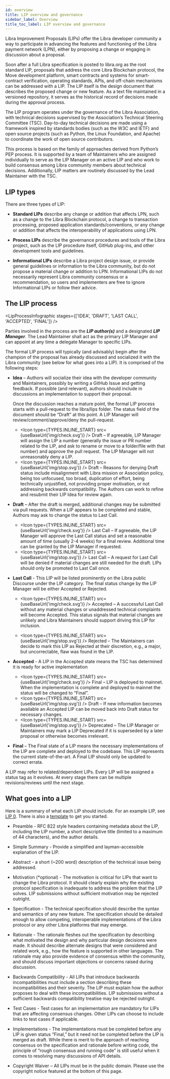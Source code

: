 ```yaml
---
id: overview
title: LIP overview and governance
sidebar_label: Overview
title_toc_label: LIP overview and governance
---
```



Libra Improvement Proposals (LIPs) offer the Libra developer community a way to participate in advancing the features and functioning of the Libra payment network (LPN), either by proposing a change or engaging in discussion about a proposal.

Soon after a full Libra specification is posted to libra.org as the root standard LIP, proposals that  address the core Libra Blockchain protocol, the Move development platform, smart contracts and systems for smart-contract verification, operating standards, APIs, and off-chain mechanisms can be addressed with a LIP. The LIP itself is the design document that describes the proposed change or new feature. As a text file maintained in a versioned repository, it serves as the historical record of decisions made during the approval process.

The LIP program operates under the governance of the Libra Association, with technical decisions supervised by the Association’s Technical Steering Committee (TSC). Day-to-day technical decisions are made using a framework inspired by standards bodies (such as the W3C and IETF) and open source projects (such as Python, the Linux Foundation, and Apache) to coordinate the work of open source contributors. 

This process is based on the family of approaches derived from Python’s PEP process. It is supported by a team of Maintainers who are assigned individually to serve as the LIP Manager on an active LIP and who work to build consensus among Libra community members about technical decisions. Additionally, LIP matters are routinely discussed by the Lead Maintainer with the TSC.

## LIP types

There are three types of LIP:

* **Standard LIPs** describe any change or addition that affects LPN, such as a change to the Libra Blockchain protocol, a change to transaction processing, proposed application standards/conventions, or any change or addition that affects the interoperability of applications using LPN.

* **Process LIPs** describe the governance procedures and tools of the Libra project, such as the LIP procedure itself, GitHub plug-ins, and other development tools and guidelines.

* **Informational LIPs** describe a Libra project design issue, or provide general guidelines or information to the Libra community, but do not propose a material change or addition to LPN. Informational LIPs do not necessarily represent Libra community consensus or a recommendation, so users and implementers are free to ignore Informational LIPs or follow their advice.

## The LIP process

<LipProcessInfographic 
  stages={['IDEA', 'DRAFT', 'LAST CALL', 'ACCEPTED', 'FINAL']}
/>

Parties involved in the process are the ***LIP author(s)*** and a designated ***LIP Manager***. The Lead Maintainer shall act as the primary LIP Manager and can appoint at any time a delegate Manager to specific LIPs. 

The formal LIP process will typically (and advisably) begin after the champion of the proposal has already discussed and socialized it with the Libra community (see below for what goes into a LIP). It is comprised of the following steps:

  * **Idea** – Authors will socialize their idea with the developer community and Maintainers, possibly by writing a GitHub Issue and getting feedback. If possible (and relevant), authors should include in discussions an implementation to support their proposal.

    Once the discussion reaches a mature point, the formal LIP process starts with a pull-request to the libra/lips folder. The status field of the document should be “Draft” at this point. A LIP Manager will review/comment/approve/deny the pull-request. 
    
    * <Icon type={TYPES.INLINE_START} src={useBaseUrl('img/check.svg')} /> Draft – If agreeable, LIP Manager will assign the LIP a number (generally the issue or PR number related to the LIP, and ask to rename or move to a folder/file with that number) and approve the pull request. The LIP Manager will not unreasonably deny a LIP.
    * <Icon type={TYPES.INLINE_START} src={useBaseUrl('img/stop.svg')} /> Draft – Reasons for denying Draft status include misalignment with Libra mission or Association policy, being too unfocused, too broad, duplication of effort, being technically unjustified, not providing proper motivation, or not addressing backwards compatibility. The Authors can work to refine and resubmit their LIP Idea for review again.

  * **Draft** – After the draft is merged, additional changes may be submitted via pull requests. When a LIP appears to be completed and stable, Authors may ask to change the status to Last Call.

    * <Icon type={TYPES.INLINE_START} src={useBaseUrl('img/check.svg')} />  Last Call – If agreeable, the LIP Manager will approve the Last Call status and set a reasonable amount of time (usually 2-4 weeks) for a final review. Additional time can be granted by the LIP Manager if requested.
    * <Icon type={TYPES.INLINE_START} src={useBaseUrl('img/stop.svg')} />  Last Call – A request for Last Call will be denied if material changes are still needed for the draft. LIPs should only be promoted to Last Call once.

  * **Last Call** - This LIP will be listed prominently on the Libra public Discourse under the LIP category. The final status change by the LIP Manager will be either Accepted or Rejected.

    * <Icon type={TYPES.INLINE_START} src={useBaseUrl('img/check.svg')} /> Accepted – A successful Last Call without any material changes or unaddressed technical complaints will become Accepted. This status signals that material changes are unlikely and Libra Maintainers should support driving this LIP for inclusion.

    * <Icon type={TYPES.INLINE_START} src={useBaseUrl('img/stop.svg')} /> Rejected – The Maintainers can decide to mark this LIP as Rejected at their discretion, e.g., a major, but uncorrectable, flaw was found in the LIP.

  * **Accepted** - A LIP in the Accepted state means the TSC has determined it is ready for active implementation

    * <Icon type={TYPES.INLINE_START} src={useBaseUrl('img/check.svg')} />  Final – LIP is deployed to mainnet. When the implementation is complete and deployed to mainnet the status will be changed to “Final”.
    * <Icon type={TYPES.INLINE_START} src={useBaseUrl('img/stop.svg')} />  Draft – If new information becomes available an Accepted LIP can be moved back into Draft status for necessary changes.
    * <Icon type={TYPES.INLINE_START} src={useBaseUrl('img/stop.svg')} />  Deprecated – The LIP Manager or Maintainers may mark a LIP Deprecated if it is superseded by a later proposal or otherwise becomes irrelevant.

  * **Final** – The Final state of a LIP means the necessary implementations of the LIP are complete and deployed to the codebase. This LIP represents the current state-of-the-art. A Final LIP should only be updated to correct errata.

A LIP may refer to related/dependent LIPs. Every LIP will be assigned a status tag as it evolves. At every stage there can be multiple revisions/reviews until the next stage.

## What goes into a LIP

Here is a summary of what each LIP should include. For an example LIP, see [LIP 0](/lip-0). There is also a <a href="https://github.com/libra/lip/blob/master/lip-template.md">template</a> to get you started.

  * Preamble - RFC 822 style headers containing metadata about the LIP, including the LIP number, a short descriptive title (limited to a maximum of 44 characters), and the author details.

  * Simple Summary - Provide a simplified and layman-accessible explanation of the LIP.

  * Abstract - a short (~200 word) description of the technical issue being addressed.

  * Motivation (*optional) - The motivation is critical for LIPs that want to change the Libra protocol. It should clearly explain why the existing protocol specification is inadequate to address the problem that the LIP solves. LIP submissions without sufficient motivation may be rejected outright.

  * Specification - The technical specification should describe the syntax and semantics of any new feature. The specification should be detailed enough to allow competing, interoperable implementations of the Libra protocol or any other Libra platforms that may emerge.

  * Rationale - The rationale fleshes out the specification by describing what motivated the design and why particular design decisions were made. It should describe alternate designs that were considered and related work, e.g., how the feature is supported in other languages. The rationale may also provide evidence of consensus within the community, and should discuss important objections or concerns raised during discussion.

  * Backwards Compatibility - All LIPs that introduce backwards incompatibilities must include a section describing these incompatibilities and their severity. The LIP must explain how the author proposes to deal with these incompatibilities. LIP submissions without a sufficient backwards compatibility treatise may be rejected outright.

  * Test Cases - Test cases for an implementation are mandatory for LIPs that are affecting consensus changes. Other LIPs can choose to include links to test cases if applicable.

  * Implementations - The implementations must be completed before any LIP is given status “Final,” but it need not be completed before the LIP is merged as draft. While there is merit to the approach of reaching consensus on the specification and rationale before writing code, the principle of “rough consensus and running code” is still useful when it comes to resolving many discussions of API details.

  * Copyright Waiver – All LIPs must be in the public domain. Please use the copyright notice featured at the bottom of this page.
